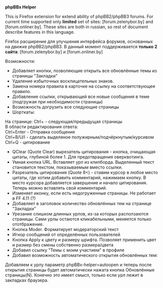 ﻿'''phpBBx Helper'''

This is Firefox extension for extend ability of phpBB2/phpBB3 forums. For current time supported only '''limited''' set of sites:
[forum.zelenybor.by] and [forum.onliner.by]. These sites are both in russian, so rest of document describe features in this language.

Firefox расширение для улучшения интерфейса форумов, основанных на движке phpBB2/phpBB3. В данный момент поддерживается '''только 2 сайта''':
[forum.zelenybor.by] и [forum.onliner.by]

Возможности:

* Добавляет кнопки, позволяющие открыть все обновлённые темы из страницы "Закладки"
* Удаление избыточных восклицательных знаков.
* Замена номера правила в карточке на ссылку на соответствующее правило.
* Добавление ссылки, открывающей все новые сообщения в теме (подгружая при необходимости страницы)
* Возможность догрузить все следующие страницы
* Шорткаты:<br />
На странице:
Ctrl+<Left/Right Arrow> - следующая/предыдущая страницы<br />
В области редактирования ответа:<br />
Ctrl+Enter - Отправка сообщения<br />
Ctrl+B/U/I - сделать выделеное полужирным/подчёркнутым/курсивом<br />
Ctrl+Q - цитирование
* QClear (Quote Clear) вырезатель цитирования - кнопка, очищающая цитаты, глубиной более 1. Для предотвращения оверквотинга.
* Умная кнопка URL. Вставляет урл из клипборда. Выделенный текст становится текстом, показываемым вместо ссылки.
* Разрезатель цитирования (Quote 8<) - ставим курсор в любое место цитаты, где хотим добавить комментарий, нажимаем кнопку. В место курсора добавляется завершение и начало цитирования. Теперь можно вставлять свой комментарий.
* Изменяет иконку, если есть недогруженные страницы. Не работает в FF 4.11 (?)
* Добавляет в заголовок количество обновлённых тем на странице "Закладки"
* Урезание слишком длинных урлов, из-за которых расползаются страницы. Сами урлы остаются кликабельными, меняется только ототбражение.
* Кнопка Moder. Форматирует модераторский текст
* Игнор сообщений от определённых пользователей
* Кнопка Apply к цвету и размеру шрифта. Позволяет применить цвет и размер без смены собственно размера/цвета
* Добавил ссылку "Темы с моим участием" в профиле
* Добавил возможность автоматического открытия обновлённых тем:<br />
Добавляем к урлу параметр phpBBx-helper=autoopen и теперь после открытия страницы будет автоматически нажата кнопка Обновлённые страницы(N). Конечно это имеет смысл, только если урл лежит в закладках браузера. 
